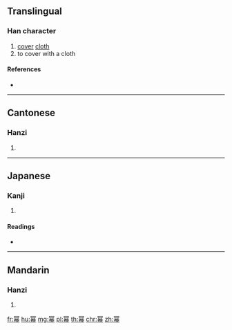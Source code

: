 {{also|冪}}
==Translingual==

===Han character===
{{Han char|rn=50|rad=巾|as=09|sn=12|four=|canj=BAKB|ids=⿳冖旲巾}}

# [[cover]] [[cloth]]
# to cover with a cloth

====References====
* {{Han ref|kx=0334.100|dkj=01596|hdz=10305.060|uh=5E42|ud=24130}}

----

==Cantonese==

===Hanzi===
{{yue-hanzi|jyut=[[mik6]]|y=mik6}}

# {{defn|lang=yue|sort=巾09}}

----

==Japanese==

===Kanji===
{{ja-kanji|grade=|rs=巾09}}

# {{defn|lang=ja|sort=巾09}}

====Readings====
* {{ja-readings|on=[[べき]] (beki), [[みゃく]] (myaku)|kun=[[おおう]] (oou), [[おおいぬの]] (ooinuno)}}

----

==Mandarin==

===Hanzi===
{{cmn-hanzi|tra=冪|pin=[[mì]] ([[mi4]])|wg=mi<sup>4</sup>}}

# {{defn|lang=cmn|sort=巾09}}

[[fr:幂]]
[[hu:幂]]
[[mg:幂]]
[[pl:幂]]
[[th:幂]]
[[chr:幂]]
[[zh:幂]]